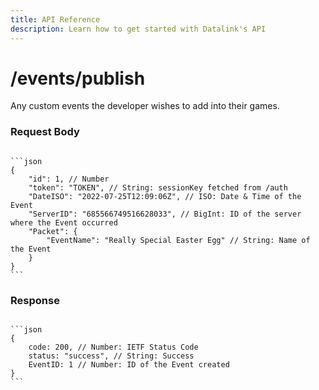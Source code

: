 ```yaml
---
title: API Reference
description: Learn how to get started with Datalink's API
---
```



# /events/publish

Any custom events the developer wishes to add into their games.

### Request Body

<Code>
```json
{
    "id": 1, // Number
    "token": "TOKEN", // String: sessionKey fetched from /auth
    "DateISO": "2022-07-25T12:09:06Z", // ISO: Date & Time of the Event
    "ServerID": "685566749516628033", // BigInt: ID of the server where the Event occurred
    "Packet": {
        "EventName": "Really Special Easter Egg" // String: Name of the Event
    }
}
```
</Code>

### Response
<Code>
```json
{
    code: 200, // Number: IETF Status Code
    status: "success", // String: Success
    EventID: 1 // Number: ID of the Event created 
}
```
</Code>

